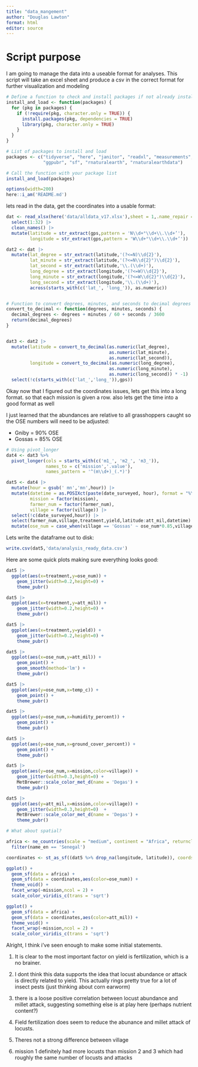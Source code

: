 ```yaml
---
title: "data_mangement"
author: "Douglas Lawton"
format: html
editor: source
---
```


# Script purpose

I am going to manage the data into a useable format for analyses. This script will take an excel sheet and produce a csv in the correct format for further visualization and modeling

```r

# Define a function to check and install packages if not already installed
install_and_load <- function(packages) {
  for (pkg in packages) {
    if (!require(pkg, character.only = TRUE)) {
      install.packages(pkg, dependencies = TRUE)
      library(pkg, character.only = TRUE)
    }
  }
}

# List of packages to install and load
packages <- c("tidyverse", "here", "janitor", "readxl", "measurements", 
              "ggpubr", "sf", "rnaturalearth", "rnaturalearthdata")

# Call the function with your package list
install_and_load(packages)

options(width=200)
here::i_am('README.md')
```


lets read in the data, get the coordinates into a usable format:

```r



dat <- read_xlsx(here('data/alldata_v17.xlsx'),sheet = 1,.name_repair = 'minimal') |>
  select(1:32) |>
  clean_names() |>
  mutate(latitude = str_extract(gps,pattern = 'N\\d+°\\d+\\.\\d+’'),
         longitude = str_extract(gps,pattern = 'W\\d+°\\d+\\.\\d+’'))

dat2 <- dat |>
  mutate(lat_degree = str_extract(latitude,'(?<=N)\\d{2}'),
         lat_minute = str_extract(latitude,'(?<=N\\d{2}°)\\d{2}'),
         lat_second = str_extract(latitude,'\\.(\\d+)'),
         long_degree = str_extract(longitude,'(?<=W)\\d{2}'),
         long_minute = str_extract(longitude,'(?<=W\\d{2}°)\\d{2}'),
         long_second = str_extract(longitude,'\\.(\\d+)'),
         across(starts_with(c('lat_', 'long_')), as.numeric))


# Function to convert degrees, minutes, and seconds to decimal degrees
convert_to_decimal <- function(degrees, minutes, seconds) {
  decimal_degrees <- degrees + minutes / 60 + seconds / 3600
  return(decimal_degrees)
}


dat3 <- dat2 |>
  mutate(latitude = convert_to_decimal(as.numeric(lat_degree),
                                       as.numeric(lat_minute),
                                       as.numeric(lat_second)),
         longitude = convert_to_decimal(as.numeric(long_degree),
                                       as.numeric(long_minute),
                                       as.numeric(long_second)) * -1) |>
  select(!c(starts_with(c('lat_','long_')),gps))


```


Okay now that I figured out the coordinates issues, lets get this into a long format. so that each mission is given a row. also lets get the time into a good format as well

I just learned that the abundances are relative to all grasshoppers caught so the OSE numbers will need to be adjusted:

- Gniby = 90% OSE
- Gossas = 85% OSE




```r

# Using pivot_longer
dat4 <- dat3 %>%
  pivot_longer(cols = starts_with(c('m1_', 'm2_', 'm3_')), 
               names_to = c('mission','.value'), 
               names_pattern = '^(m\\d+)_(.*)')

dat5 <- dat4 |>
  mutate(hour = gsub(' mn','mn',hour)) |>
  mutate(datetime = as.POSIXct(paste(date_surveyed, hour), format = "%Y-%m-%d %Hh %Mmn"),
         mission = factor(mission),
         farmer_num = factor(farmer_num),
         village = factor(village)) |>
  select(!c(date_surveyed,hour)) |>
  select(farmer_num,village,treatment,yield,latitude:att_mil,datetime) |>
  mutate(ose_num = case_when(village == 'Gossas' ~ ose_num*0.85,village == 'Gniby' ~ ose_num*0.9,TRUE~ose_num))

```

Lets write the dataframe out to disk:

```r

write.csv(dat5,'data/analysis_ready_data.csv')

```



Here are some quick plots making sure everything looks good:


```r

dat5 |>
  ggplot(aes(x=treatment,y=ose_num)) +
    geom_jitter(width=0.2,height=0) +
    theme_pubr()

dat5 |>
  ggplot(aes(x=treatment,y=att_mil)) +
    geom_jitter(width=0.2,height=0) +
    theme_pubr()

dat5 |>
  ggplot(aes(x=treatment,y=yield)) +
    geom_jitter(width=0.2,height=0) +
    theme_pubr()

dat5 |>
  ggplot(aes(x=ose_num,y=att_mil)) +
    geom_point() +
    geom_smooth(method='lm') +
    theme_pubr()

dat5 |>
  ggplot(aes(y=ose_num,x=temp_c)) +
    geom_point() +
    theme_pubr()

dat5 |>
  ggplot(aes(y=ose_num,x=humidity_percent)) +
    geom_point() +
    theme_pubr()

dat5 |>
  ggplot(aes(y=ose_num,x=ground_cover_percent)) +
    geom_point() +
    theme_pubr()

dat5 |>
  ggplot(aes(y=ose_num,x=mission,color=village)) +
    geom_jitter(width=0.3,height=0) +
    MetBrewer::scale_color_met_d(name = 'Degas') +
    theme_pubr()

dat5 |>
  ggplot(aes(y=att_mil,x=mission,color=village)) +
    geom_jitter(width=0.3,height=0)  +
    MetBrewer::scale_color_met_d(name = 'Degas') +
    theme_pubr()

# What about spatial?

africa <- ne_countries(scale = "medium", continent = "Africa", returnclass = "sf") |>
  filter(name_en == 'Senegal')

coordinates <- st_as_sf((dat5 %>% drop_na(longitude, latitude)), coords = c("longitude", "latitude"), crs = 4326)

ggplot() +
  geom_sf(data = africa) +
  geom_sf(data = coordinates,aes(color=ose_num)) +
  theme_void() +
  facet_wrap(~mission,ncol = 2) +
  scale_color_viridis_c(trans = 'sqrt')

ggplot() +
  geom_sf(data = africa) +
  geom_sf(data = coordinates,aes(color=att_mil)) +
  theme_void() +
  facet_wrap(~mission,ncol = 2) +
  scale_color_viridis_c(trans = 'sqrt')

```



Alright, I think i've seen enough to make some initial statements.

1) It is clear to the most important factor on yield is fertilization, which is a no brainer.

2) I dont think this data supports the idea that locust abundance or attack is directly related to yield. This actually rings pretty true for a lot of insect pests (just thinking about corn earworm)

3) there is a loose positive correlation between locust abundance and millet attack, suggesting something else is at play here (perhaps nutrient content?)

4) Field fertilization does seem to reduce the abunance and millet attack of locusts. 

5) Theres not a strong difference between village

6) mission 1 definitely had more locusts than mission 2 and 3 which had roughly the same number of locusts and attacks
